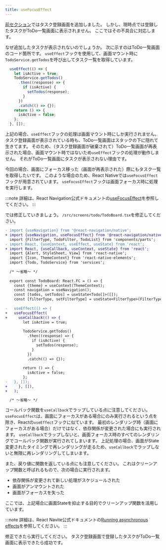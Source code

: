 ```yaml
---
title: useFocusEffect
---
```


[前セクション](todo-form)ではタスク登録画面を追加しました。
しかし、現時点では登録したタスクがToDo一覧画面に表示されません。
ここではその不具合に対応します。

なぜ追加したタスクが表示されないのでしょうか。
次に示すのはToDo一覧画面のコード箇所です。
`useEffect`フックを使用して、画面マウント時に`TodoService.getTodos`を呼び出してタスク一覧を取得しています。

```typescript jsx
  useEffect(() => {
    let isActive = true;
    TodoService.getTodos()
      .then((response) => {
        if (isActive) {
          setTodos(response);
        }
      })
      .catch(() => {});
    return () => {
      isActive = false;
    };
  }, []);
```

上記の場合、`useEffect`フックの処理は画面マウント時にしか実行されません。
タスク登録画面が表示されている時も、ToDo一覧画面はスタックの下に隠れて生きてます。
そのため、（タスク登録画面が破棄されて）ToDo一覧画面が再表示された場合、画面マウント時ではないため`useEffect`フックの処理が動作しません。
それがToDo一覧画面にタスクが表示されない理由です。

今回の場合、画面にフォーカス移った（画面が再表示された）際にもタスク一覧を取得したいです。
このような場合のため、React Nativeでは`useFocusEffect`フックが用意されています。
`useFocusEffect`フックは画面フォーカス時に処理を実行します。

:::note
詳細は、React Navigation公式ドキュメントの[useFocusEffect](https://reactnavigation.org/docs/use-focus-effect/)を参照してください。
:::

では修正していきましょう。
`/src/screens/todo/TodoBoard.tsx`を修正してください。

```diff title="/src/screens/todo/TodoBoard.tsx"
- import {useNavigation} from '@react-navigation/native';
+ import {useNavigation, useFocusEffect} from '@react-navigation/native';
  import {FilterType, TodoFilter, TodoList} from 'components/parts';
- import React, {useContext, useEffect, useState} from 'react';
+ import React, {useCallback, useContext, useState} from 'react';
  import {Alert, StyleSheet, View} from 'react-native';
  import {Icon, ThemeContext} from 'react-native-elements';
  import {Todo, TodoService} from 'services';
  
  /* ～省略～ */  
  
  export const TodoBoard: React.FC = () => {
    const {theme} = useContext(ThemeContext);
    const navigation = useNavigation();
    const [todos, setTodos] = useState<Todo[]>([]);
    const [filterType, setFilterType] = useState<FilterType>(FilterType.ALL);
  
-   useEffect(() => {
+   useFocusEffect(
+     useCallback(() => {
        let isActive = true;
  
        TodoService.getTodos()
          .then((response) => {
            if (isActive) {
              setTodos(response);
            }
          })
          .catch(() => {});
  
        return () => {
          isActive = false;
        };
-   }, []);
+     }, []),
+   );

  /* ～省略～ */  
```

コールバック関数を`useCallback`でラップしている点に注意してください。
`useFocusEffect`は、画面にフォーカスがある場合にのみ実行されるという点を除き、Reactの`useEffect`フックに似ています。
最初のレンダリング時（画面にフォーカスがある場合）だけではなく、依存関係が変更された場合にも実行されます。
`useCallback`でラップしないと、画面フォーカス時のすべてのレンダリングでコールバック関数が実行されてしまいます。
上記処理の場合、画面がState変更されたタイミングで再レンダリングが走るため、`useCallback`でラップしないと無限に再レンダリングしてしまいます。

また、戻り値に関数を返している点にも注意してください。
これはクリーンアップ関数と呼ばれるもので、次の場合に実行されます。

- 依存関係が変更されて新しい処理がスケジュールされた
- 画面がアンマウントされた
- 画面がフォーカスを失った

ここでは、上記場合に画面Stateを抑止する目的でクリーンアップ関数を活用しています。

:::note
詳細は、React Navite公式ドキュメントの[Running asynchronous effects](https://reactnavigation.org/docs/use-focus-effect/#running-asynchronous-effects)を参照してください。
:::

修正できたら実行してください。
タスク登録画面で登録したタスクがToDo一覧画面に表示できたら成功です。

